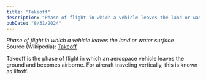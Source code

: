 ```yaml
---
title: "Takeoff"
description: "Phase of flight in which a vehicle leaves the land or water surface"
pubDate: "8/31/2024"
---
```


*Phase of flight in which a vehicle leaves the land or water surface*  
Source (Wikipedia): [Takeoff][1]

Takeoff is the phase of flight in which an aerospace vehicle leaves the ground and becomes airborne. For aircraft traveling vertically, this is known as liftoff.

[1]: https://en.wikipedia.org/wiki/Takeoff
